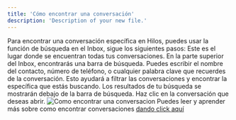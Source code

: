 ```yaml
---
title: 'Cómo encontrar una conversación'
description: 'Description of your new file.'
---
```

Para encontrar una conversación específica en Hilos, puedes usar la función de búsqueda en el Inbox, sigue los siguientes pasos: 
<Steps>
  <Step title="Ve a Inbox">
    Este es el lugar donde se encuentran todas tus conversaciones.
  </Step>
  <Step title="Usa la barra de búsqueda">
   En la parte superior del Inbox, encontrarás una barra de búsqueda.
  </Step>
  <Step title="Ingresa el término de búsqueda">
   Puedes escribir el nombre del contacto, número de teléfono, o cualquier palabra clave que recuerdes de la conversación. Esto ayudará a filtrar las conversaciones y encontrar la específica que estás buscando.
  </Step>
   <Step title="Selecciona la conversación">
   Los resultados de tu búsqueda se mostrarán debajo de la barra de búsqueda. Haz clic en la conversación que deseas abrir.
  </Step>
</Steps>
![Como encontrar una conversacion](https://hilos-media.s3.us-east-2.amazonaws.com/mintlify/guides/new-agent/inbox/4+-+Como+encontrar+una+conversacio%CC%81n+.png)
Puedes leer y aprender más sobre como encontrar conversaciones [dando click aquí](https://hilos.io/docs/user/using-hilos/inbox/finding-a-conversation)

